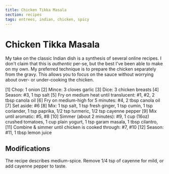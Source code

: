 ```yaml
---
title: Chicken Tikka Masala
section: recipes
tags: entrees, indian, chicken, spicy
---
```



# Chicken Tikka Masala

My take on the classic Indian dish is a synthesis of several online recipes. 
I don't claim that this is _authentic_ per-se, but the best I've been able to make on my own.
My preferred technique is to prepare the chicken separately from the gravy. 
This allows you to focus on the sauce without worrying about over- or under-cooking the chicken.

<Recipe>
[1] Chop: 1 onion
[2] Mince: 3 cloves garlic
[3] Dice: 3 chicken breasts
[4] Season: #3, 1 tsp salt
[5] Fry on medium heat until translucent: #1, #2, 2 tbsp canola oil
[6] Fry on medium-high for 5 minutes: #4, 2 tbsp canola oil
[7] Set aside: #6
[8] Mix: 
  1 tsp salt,
  1 tsp fresh ginger,
  1 tsp cumin,
  1 tsp coriander,
  1 tsp paprika,
  1/2 tsp turmeric,
  1/2 tsp cayenne pepper
[9] Mix until aromatic: #5, #8
[10] Simmer (about 2 minutes): 
  #9,
  1 cup (16oz) crushed tomatoes,
  1 cup plain yogurt,
  1 tsp garam masala,
  1 tbsp cilantro,
[11] Combine & simmer until chicken is cooked through: #7, #10
[12] Season: #11, 1 tbsp lemon juice
</Recipe>

## Modifications
The recipe describes medium-spice. Remove 1/4 tsp of cayenne for mild, or add cayenne pepper to taste.